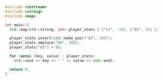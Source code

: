 ```cpp title='Creating map, inserting pair, changing values and printing it out'
#include <iostream>
#include <string>
#include <map>

int main(){
  std::map<std::string, int> player_stats { {"C1", -10}, {"B2", 25} };

  player_stats.insert(std::make_pair("A3", 200));
  player_stats.emplace("D4", 500);
  player_stats["A3"] = 90;

  for (auto& [key, value] : player_stats)
    std::cout << key << " " << value << std::endl;

  return 0;
}
```